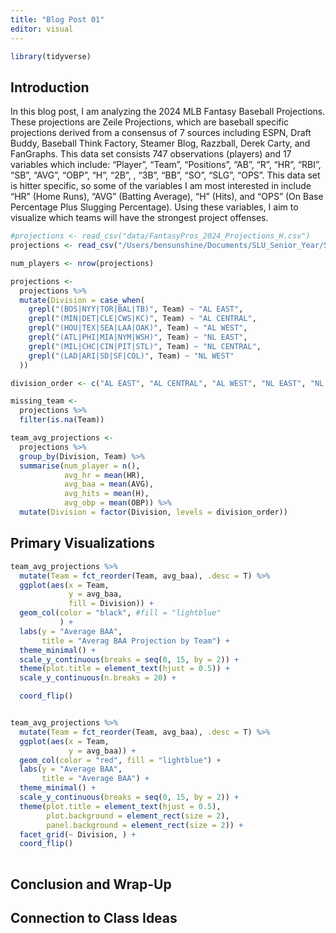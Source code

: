 ```yaml
---
title: "Blog Post 01"
editor: visual
---
```


```r
library(tidyverse)
```


## Introduction
In this blog post, I am analyzing the 2024 MLB Fantasy Baseball Projections. These projections are Zeile Projections, which are baseball specific projections derived from a consensus of 7 sources including ESPN, Draft Buddy, Baseball Think Factory, Steamer Blog, Razzball, Derek Carty, and FanGraphs. This data set consists 747 observations (players) and 17 variables which include: "Player", "Team", "Positions", "AB", "R", "HR", "RBI", "SB", "AVG",  "OBP", "H", "2B", , "3B", "BB", "SO", "SLG", "OPS". This data set is hitter specific, so some of the variables I am most interested in include "HR" (Home Runs), "AVG" (Batting Average), "H" (Hits), and "OPS" (On Base Percentage Plus Slugging Percentage). Using these variables, I aim to visualize which teams will have the strongest project offenses. 

```r
#projections <- read_csv("data/FantasyPros_2024_Projections_H.csv")
projections <- read_csv("/Users/bensunshine/Documents/SLU_Senior_Year/SP24/data_334/ds334blog/data/FantasyPros_2024_Projections_H.csv")

num_players <- nrow(projections)

projections <-
  projections %>%
  mutate(Division = case_when(
    grepl("(BOS|NYY|TOR|BAL|TB)", Team) ~ "AL EAST",
    grepl("(MIN|DET|CLE|CWS|KC)", Team) ~ "AL CENTRAL",
    grepl("(HOU|TEX|SEA|LAA|OAK)", Team) ~ "AL WEST",
    grepl("(ATL|PHI|MIA|NYM|WSH)", Team) ~ "NL EAST",
    grepl("(MIL|CHC|CIN|PIT|STL)", Team) ~ "NL CENTRAL",
    grepl("(LAD|ARI|SD|SF|COL)", Team) ~ "NL WEST"
  ))

division_order <- c("AL EAST", "AL CENTRAL", "AL WEST", "NL EAST", "NL CENTRAL", "NL WEST", NA)
```

```r
missing_team <-
  projections %>%
  filter(is.na(Team))

team_avg_projections <- 
  projections %>%
  group_by(Division, Team) %>%
  summarise(num_player = n(),
            avg_hr = mean(HR),
            avg_baa = mean(AVG),
            avg_hits = mean(H),
            avg_obp = mean(OBP)) %>%
  mutate(Division = factor(Division, levels = division_order))
```



## Primary Visualizations

```r
team_avg_projections %>%
  mutate(Team = fct_reorder(Team, avg_baa), .desc = T) %>%
  ggplot(aes(x = Team,
             y = avg_baa,
             fill = Division)) +
  geom_col(color = "black", #fill = "lightblue"
           ) +
  labs(y = "Average BAA",
       title = "Averag BAA Projection by Team") +
  theme_minimal() +
  scale_y_continuous(breaks = seq(0, 15, by = 2)) +
  theme(plot.title = element_text(hjust = 0.5)) +
  scale_y_continuous(n.breaks = 20) +

  coord_flip()


team_avg_projections %>%
  mutate(Team = fct_reorder(Team, avg_baa), .desc = T) %>%
  ggplot(aes(x = Team,
             y = avg_baa)) +
  geom_col(color = "red", fill = "lightblue") +
  labs(y = "Average BAA",
       title = "Average BAA") +
  theme_minimal() +
  scale_y_continuous(breaks = seq(0, 15, by = 2)) +
  theme(plot.title = element_text(hjust = 0.5),
        plot.background = element_rect(size = 2),
        panel.background = element_rect(size = 2)) +
  facet_grid(~ Division, ) +
  coord_flip()
  

```






## Conclusion and Wrap-Up

## Connection to Class Ideas